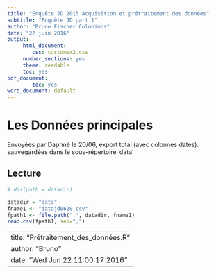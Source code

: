 ```yaml
---
title: "Enquête JD 2015 Acquisition et prétraitement des données"
subtitle: "Enquête JD part 1"
author: "Bruno Fischer Colonimos"
date: "22 juin 2016"
output:
     html_document:
        css: customex2.css
     number_sections: yes
     theme: readable
     toc: yes
pdf_document:
        toc: yes
word_document: default
---
```


Les Données principales
=======================
Envoyées par Daphné le 20/06, export total (avec colonnes dates).
sauvegardées dans le sous-répertoire 'data'

Lecture
----------

```r
# dir(path = datadir)

datadir = "data"
fname1 <- "datajd0620.csv"
fpath1 <- file.path(".", datadir, fname1)
read.csv(fpath1, sep=";")
```


---
title: "Prétraitement_des_données.R"
author: "Bruno"
date: "Wed Jun 22 11:00:17 2016"
---
